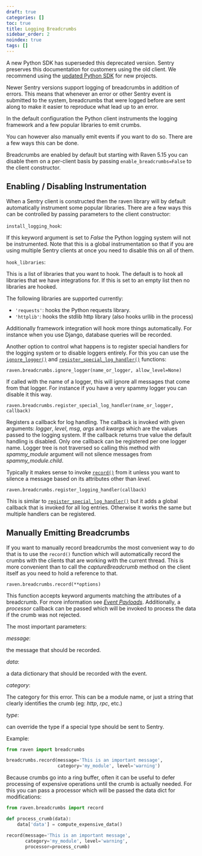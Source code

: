 ```yaml
---
draft: true
categories: []
toc: true
title: Logging Breadcrumbs
sidebar_order: 2
noindex: true
tags: []
---
```


<Alert level="warning" title="Deprecation Warning">

A new Python SDK has superseded this deprecated version. Sentry preserves this documentation for customers using the old client. We recommend using the [updated Python SDK](/platforms/python/) for new projects.

</Alert>

Newer Sentry versions support logging of breadcrumbs in addition of errors. This means that whenever an error or other Sentry event is submitted to the system, breadcrumbs that were logged before are sent along to make it easier to reproduce what lead up to an error.

In the default configuration the Python client instruments the logging framework and a few popular libraries to emit crumbs.

You can however also manually emit events if you want to do so. There are a few ways this can be done.

Breadcrumbs are enabled by default but starting with Raven 5.15 you can disable them on a per-client basis by passing `enable_breadcrumbs=False` to the client constructor.

## Enabling / Disabling Instrumentation

When a Sentry client is constructed then the raven library will by default automatically instrument some popular libraries. There are a few ways this can be controlled by passing parameters to the client constructor:

`install_logging_hook`:

If this keyword argument is set to _False_ the Python logging system will not be instrumented. Note that this is a global instrumentation so that if you are using multiple Sentry clients at once you need to disable this on all of them.

`hook_libraries`:

This is a list of libraries that you want to hook. The default is to hook all libraries that we have integrations for. If this is set to an empty list then no libraries are hooked.

The following libraries are supported currently:

- `'requests'`: hooks the Python requests library.
- `'httplib'`: hooks the stdlib http library (also hooks urllib in the process)

Additionally framework integration will hook more things automatically. For instance when you use Django, database queries will be recorded.

Another option to control what happens is to register special handlers for the logging system or to disable loggers entirely. For this you can use the [`ignore_logger()`](#raven.breadcrumbs.ignore_logger "raven.breadcrumbs.ignore_logger") and [`register_special_log_handler()`](#raven.breadcrumbs.register_special_log_handler "raven.breadcrumbs.register_special_log_handler") functions:

<a name="raven.breadcrumbs.ignore_logger" />

`raven.breadcrumbs.ignore_logger(name_or_logger, allow_level=None)`

If called with the name of a logger, this will ignore all messages that come from that logger. For instance if you have a very spammy logger you can disable it this way.

<a name="raven.breadcrumbs.register_special_log_handler" />

`raven.breadcrumbs.register_special_log_handler(name_or_logger, callback)`

Registers a callback for log handling. The callback is invoked with given arguments: _logger_, _level_, _msg_, _args_ and _kwargs_ which are the values passed to the logging system. If the callback returns true value the default handling is disabled. Only one callback can be registered per one logger name. Logger tree is not traversed so calling this method with _spammy_module_ argument will not silence messages from _spammy_module.child_.

Typically it makes sense to invoke [`record()`](#raven.breadcrumbs.record "raven.breadcrumbs.record") from it unless you want to silence a message based on its attributes other than _level_.

<a name="raven.breadcrumbs.register_logging_handler" />

`raven.breadcrumbs.register_logging_handler(callback)`

This is similar to [`register_special_log_handler()`](#raven.breadcrumbs.register_special_log_handler) but it adds a global callback that is invoked for all log entries. Otherwise it works the same but multiple handlers can be registered.

## Manually Emitting Breadcrumbs

If you want to manually record breadcrumbs the most convenient way to do that is to use the `record()` function which will automatically record the crumbs with the clients that are working with the current thread. This is more convenient than to call the _captureBreadcrumb_ method on the client itself as you need to hold a reference to that.

<a name="raven.breadcrumbs.record" />

`raven.breadcrumbs.record(**options)`

This function accepts keyword arguments matching the attributes of a breadcrumb. For more information see [_Event Payloads_](https://develop.sentry.dev/sdk/data-model/event-payloads/). Additionally, a _processor_ callback can be passed which will be invoked to process the data if the crumb was not rejected.

The most important parameters:

_message_:

the message that should be recorded.

_data_:

a data dictionary that should be recorded with the event.

_category_:

The category for this error. This can be a module name, or just a string that clearly identifies the crumb (eg: _http_, _rpc_, etc.)

_type_:

can override the type if a special type should be sent to Sentry.

Example:

```python
from raven import breadcrumbs

breadcrumbs.record(message='This is an important message',
                   category='my_module', level='warning')
```

Because crumbs go into a ring buffer, often it can be useful to defer processing of expensive operations until the crumb is actually needed. For this you can pass a processor which will be passed the data dict for modifications:

```python
from raven.breadcrumbs import record

def process_crumb(data):
    data['data'] = compute_expensive_data()

record(message='This is an important message',
       category='my_module', level='warning',
       processor=process_crumb)
```
